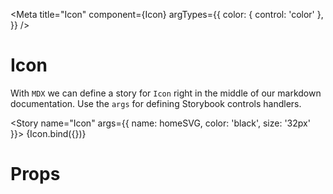 
<Meta
  title="Icon"
  component={Icon}
  argTypes={{
    color: { control: 'color' },
  }}
/>

# Icon

With `MDX` we can define a story for `Icon` right in the middle of our
markdown documentation. Use the `args` for defining Storybook controls handlers.


<Story name="Icon" args={{ name: homeSVG, color: 'black', size: '32px' }}>
  {Icon.bind({})}
</Story>

# Props

<ArgsTable of={IconComponent} />
